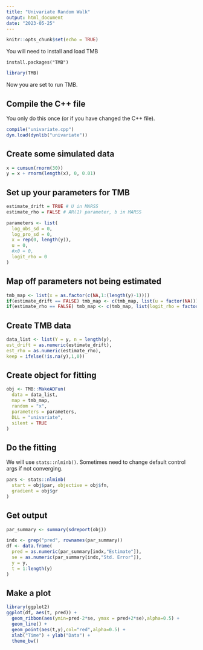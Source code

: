 ```yaml
---
title: "Univariate Random Walk"
output: html_document
date: "2023-05-25"
---
```


```r
knitr::opts_chunk$set(echo = TRUE)
```

You will need to install and load TMB
```
install.packages("TMB")
```

```r
library(TMB)
```

Now you are set to run TMB.

## Compile the C++ file

You only do this once (or if you have changed the C++ file).

```r
compile("univariate.cpp")
dyn.load(dynlib("univariate"))
```

## Create some simulated data

```r
x = cumsum(rnorm(30))
y = x + rnorm(length(x), 0, 0.01)
```

## Set up your parameters for TMB

```r
estimate_drift = TRUE # U in MARSS
estimate_rho = FALSE # AR(1) parameter, b in MARSS

parameters <- list(
  log_obs_sd = 0,
  log_pro_sd = 0,
  x = rep(0, length(y)),
  u = 0,
  #x0 = 0,
  logit_rho = 0
)
```

## Map off parameters not being estimated

```r
tmb_map <- list(x = as.factor(c(NA,1:(length(y)-1))))
if(estimate_drift == FALSE) tmb_map <- c(tmb_map, list(u = factor(NA)))
if(estimate_rho == FALSE) tmb_map <- c(tmb_map, list(logit_rho = factor(NA)))
```

## Create TMB data

```r
data_list <- list(Y = y, n = length(y),
est_drift = as.numeric(estimate_drift),
est_rho = as.numeric(estimate_rho),
keep = ifelse(!is.na(y),1,0))
```

## Create object for fitting

```r
obj <- TMB::MakeADFun(
  data = data_list,
  map = tmb_map,
  random = "x",
  parameters = parameters,
  DLL = "univariate",
  silent = TRUE
)
```

## Do the fitting

We will use `stats::nlminb()`. Sometimes need to change default control args if not converging.

```r
pars <- stats::nlminb(
  start = obj$par, objective = obj$fn,
  gradient = obj$gr
)
```

## Get output

```r
par_summary <- summary(sdreport(obj))

indx <- grep("pred", rownames(par_summary))
df <- data.frame(
  pred = as.numeric(par_summary[indx,"Estimate"]),
  se = as.numeric(par_summary[indx,"Std. Error"]),
  y = y,
  t = 1:length(y)
)
```

## Make a plot

```r
library(ggplot2)
ggplot(df, aes(t, pred)) + 
  geom_ribbon(aes(ymin=pred-2*se, ymax = pred+2*se),alpha=0.5) + 
  geom_line() + 
  geom_point(aes(t,y),col="red",alpha=0.5) + 
  xlab("Time") + ylab("Data") + 
  theme_bw()
```